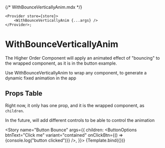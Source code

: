 {/* WithBounceVerticallyAnim.mdx */}



<Meta of={WithBounceVerticallyAnimStories} />

    <Provider store={store}>
        <WithBounceVerticallyAnim {...args} />
    </Provider>;

# WithBounceVerticallyAnim

The Higher Order Component will apply an animated effect of "bouncing" to the wrapped component, as it is in the button example.

Use WithBounceVerticallyAnim to wrap any component, to generate a dynamic fixed animation in the app

## Props Table

Right now, it only has one prop, and it is the wrapped component, as `children`.

In the future, will add different controls to be able to control the animation

<Story name="Button Bounce" args={{
    children: 
        <ButtonOptions 
            btnText="Click me" 
            variant="contained" 
            onClickBtn={() => {console.log("button clicked")}}
        />,
}}>
    {Template.bind({})}
</Story>

<ArgsTable story="Button Bounce" />

